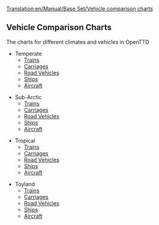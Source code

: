 [[Translation:en/Manual/Base Set/Vehicle comparison charts]]
==Vehicle Comparison Charts==
The charts for different climates and vehicles in OpenTTD


* Temperate
** [[en/Temperate train comparison|Trains]]
** [[en/Temp carriages comp|Carriages]]
** [[en/Temp road comp|Road Vehicles]]
** [[en/Manual/Base Set/Ships/Ship Comparison|Ships]]
** [[en/Temp air comp|Aircraft]]

* Sub-Arctic
** [[en/Sub train comp|Trains]]
** [[en/Sub carriages comp|Carriages]]
** [[en/Sub road comp|Road Vehicles]]
** [[en/Sub ship comp|Ships]]
** [[en/Sub air comp|Aircraft]]

* Tropical
** [[en/Trop train comp|Trains]]
** [[en/Trop carriages comp|Carriages]]
** [[en/Trop road comp|Road Vehicles]]
** [[en/Trop ship comp|Ships]]
** [[en/Trop air comp|Aircraft]]

* Toyland
** [[en/Toy train comp|Trains]]
** [[en/Toy carriages comp|Carriages]]
** [[en/Toy road comp|Road Vehicles]]
** [[en/Toy ship comp|Ships]]
** [[en/Toy air comp|Aircraft]]